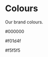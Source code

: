 
<Meta title="Design System/Colours" />

<style>{`
    
    .colour-list {
    }

    .colour-list-item {
        padding: 10px;
        border-radius: 15px;
        box-shadow: rgba(0, 0, 0, 0.08) 0 3px 10px 0;
        color: white;
     }

    .one {
        background-color: #000000;
    }

    .two {
        background-color: #f01d4f;
    }

    .three {
        background-color: #f5f5f5;
        color: #282828;
    }

`}</style>

# Colours

Our brand colours.

<div>
    <p class="colour-list-item one">#000000</p>
    <p class="colour-list-item two">#f01d4f</p>
    <p class="colour-list-item three">#f5f5f5</p>
</div>